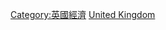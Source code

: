 {{Commons category|Industry in the United Kingdom}}
[[Category:英國經濟|Category:英國經濟]]
[[Category:欧洲各国产业|United Kingdom]]